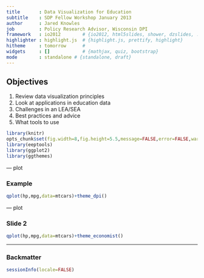 ```yaml
---
title       : Data Visualization for Education
subtitle    : SDP Fellow Workshop January 2013
author      : Jared Knowles
job         : Policy Research Advisor, Wisconsin DPI
framework   : io2012        # {io2012, html5slides, shower, dzslides, ...}
highlighter : highlight.js  # {highlight.js, prettify, highlight}
hitheme     : tomorrow      # 
widgets     : []            # {mathjax, quiz, bootstrap}
mode        : standalone # {standalone, draft}
---
```


## Objectives

1. Review data visualization principles
2. Look at applications in education data
3. Challenges in an LEA/SEA
4. Best practices and advice
5. What tools to use

```r
library(knitr)
opts_chunk$set(fig.width=8,fig.height=5.5,message=FALSE,error=FALSE,warning=FALSE,echo=TRUE,dev="svg",out.width="700px",out.height="500px")
library(eeptools)
library(ggplot2)
library(ggthemes)
```

--- plot

### Example

```r
qplot(hp,mpg,data=mtcars)+theme_dpi()
```

--- plot

### Slide 2


```r
qplot(hp,mpg,data=mtcars)+theme_economist()
```
---

### Backmatter

```r
sessionInfo(locale=FALSE)
```